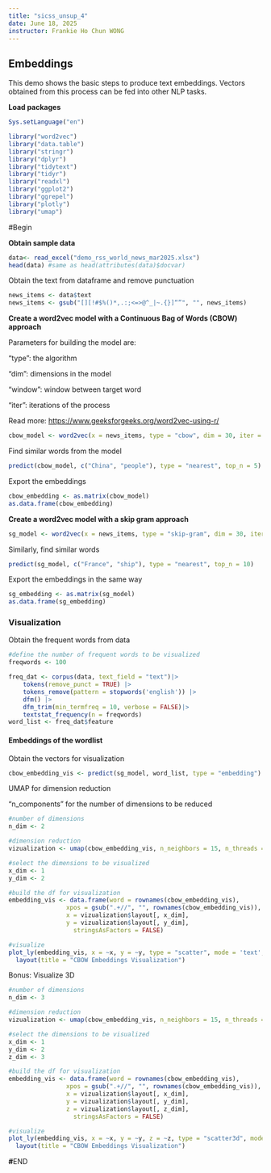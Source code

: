 ---
title: "sicss_unsup_4"
date: June 18, 2025
instructor: Frankie Ho Chun WONG
---

## Embeddings

This demo shows the basic steps to produce text embeddings. Vectors obtained from this process can be fed into other NLP tasks.

**Load packages**

```{r}
Sys.setLanguage("en")

library("word2vec")
library("data.table")
library("stringr")
library("dplyr")
library("tidytext")
library("tidyr")
library("readxl")
library("ggplot2")
library("ggrepel")
library("plotly")
library("umap")


```

#Begin

**Obtain sample data**

```{r}
data<- read_excel("demo_rss_world_news_mar2025.xlsx")
head(data) #same as head(attributes(data)$docvar)
```

Obtain the text from dataframe and remove punctuation

```{r}
news_items <- data$text
news_items <- gsub("[][!#$%()*,.:;<=>@^_|~.{}]“”", "", news_items)
```

**Create a word2vec model with a Continuous Bag of Words (CBOW) approach**

Parameters for building the model are:

"type": the algorithm

"dim": dimensions in the model

"window": window between target word

"iter": iterations of the process

Read more: <https://www.geeksforgeeks.org/word2vec-using-r/>

```{r}
cbow_model <- word2vec(x = news_items, type = "cbow", dim = 30, iter = 20, window = 5, stopwords = stopwords("english"))
```

Find similar words from the model

```{r}
predict(cbow_model, c("China", "people"), type = "nearest", top_n = 5)
```

Export the embeddings

```{r}
cbow_embedding <- as.matrix(cbow_model)
as.data.frame(cbow_embedding)
```

**Create a word2vec model with a skip gram approach**

```{r}
sg_model <- word2vec(x = news_items, type = "skip-gram", dim = 30, iter = 20, window = 5, stopwords = stopwords("english"))
```

Similarly, find similar words

```{r}
predict(sg_model, c("France", "ship"), type = "nearest", top_n = 10)
```

Export the embeddings in the same way

```{r}
sg_embedding <- as.matrix(sg_model)
as.data.frame(sg_embedding)
```

### Visualization

Obtain the frequent words from data

```{r}
#define the number of frequent words to be visualized 
freqwords <- 100

freq_dat <- corpus(data, text_field = "text")|>
    tokens(remove_punct = TRUE) |>
    tokens_remove(pattern = stopwords('english')) |>
    dfm() |>
    dfm_trim(min_termfreq = 10, verbose = FALSE)|>
    textstat_frequency(n = freqwords)
word_list <- freq_dat$feature
```

#### Embeddings of the wordlist

Obtain the vectors for visualization

```{r}
cbow_embedding_vis <- predict(sg_model, word_list, type = "embedding") |>na.omit()

```

UMAP for dimension reduction

"n_components" for the number of dimensions to be reduced

```{r}
#number of dimensions
n_dim <- 2

#dimension reduction
vizualization <- umap(cbow_embedding_vis, n_neighbors = 15, n_threads = 2,n_components=n_dim)

```

```{r}
#select the dimensions to be visualized 
x_dim <- 1
y_dim <- 2

#build the df for visualization 
embedding_vis <- data.frame(word = rownames(cbow_embedding_vis), 
                xpos = gsub(".+//", "", rownames(cbow_embedding_vis)), 
                x = vizualization$layout[, x_dim], 
                y = vizualization$layout[, y_dim], 
                  stringsAsFactors = FALSE)

#visualize 
plot_ly(embedding_vis, x = ~x, y = ~y, type = "scatter", mode = 'text', text = ~word) |>  
  layout(title = "CBOW Embeddings Visualization")
```

Bonus: Visualize 3D

```{r}
#number of dimensions
n_dim <- 3

#dimension reduction
vizualization <- umap(cbow_embedding_vis, n_neighbors = 15, n_threads = 2,n_components=n_dim)

#select the dimensions to be visualized 
x_dim <- 1
y_dim <- 2
z_dim <- 3

#build the df for visualization 
embedding_vis <- data.frame(word = rownames(cbow_embedding_vis), 
                xpos = gsub(".+//", "", rownames(cbow_embedding_vis)), 
                x = vizualization$layout[, x_dim], 
                y = vizualization$layout[, y_dim], 
                z = vizualization$layout[, z_dim], 
                  stringsAsFactors = FALSE)

#visualize 
plot_ly(embedding_vis, x = ~x, y = ~y, z = ~z, type = "scatter3d", mode = 'text', text = ~word) |>  
  layout(title = "CBOW Embeddings Visualization")
```

**\#**END
